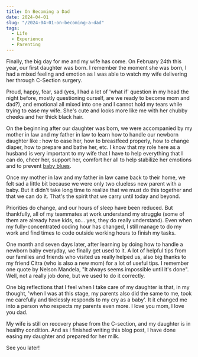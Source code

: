 ```yaml
---
title: On Becoming a Dad
date: 2024-04-01
slug: "/2024-04-01-on-becoming-a-dad"
tags:
  - Life
  - Experience
  - Parenting
---
```


Finally, the big day for me and my wife has come. On February 24th this year, our first daughter was born. I remember the moment she was born, I had a mixed feeling and emotion as I was able to watch my wife delivering her through C-Section surgery.  

Proud, happy, fear, sad (yes, I had a lot of 'what if' question in my head the night before, mostly questioning ourself, are we ready to become mom and dad?), and emotional all mixed into one and I cannot hold my tears while trying to ease my wife. She's cute and looks more like me with her chubby cheeks and her thick black hair.  

On the beginning after our daughter was born, we were accompanied by my mother in law and my father in law to learn how to handle our newborn daughter like : how to ease her, how to breastfeed properly, how to change diaper, how to prepare and bathe her, etc. I know that my role here as a husband is very important to my wife that I have to help everything that I can do, cheer her, support her, comfort her all to help stabilize her emotions and to prevent [baby blues](https://www.healthlinkbc.ca/pregnancy-parenting/parenting-babies-0-12-months/new-parents/baby-blues).  

Once my mother in law and my father in law came back to their home, we felt sad a little bit because we were only two clueless new parent with a baby. But it didn't take long time to realize that we must do this together and that we can do it. That's the spirit that we carry until today and beyond.  

Priorities do change, and our hours of sleep have been reduced. But thankfully, all of my teammates at work understand my struggle (some of them are already have kids, so... yes, they do really understand). Even when my fully-concentrated coding hour has changed, I still manage to do my work and find times to code outside working hours to finish my tasks.  

One month and seven days later, after learning by doing how to handle a newborn baby everyday, we finally get used to it. A lot of helpful tips from our families and friends who visited us really helped us, also big thanks to my friend Citra (who is also a new mom) for a lot of useful tips. I remember one quote by Nelson Mandela, "It always seems impossible until it's done". Well, not a really job done, but we used to do it correctly.  

One big reflections that I feel when I take care of my daughter is that, in my thought, 'when I was at this stage, my parents also did the same to me, took me carefully and tirelessly responds to my cry as a baby'. It it changed me into a person who respects my parents even more. I love you mom, I love you dad.  

My wife is still on recovery phase from the C-section, and my daughter is in healthy condition. And as I finished writing this blog post, I have done easing my daughter and prepared for her milk.  

See you later!  

